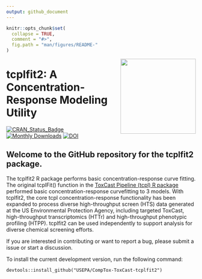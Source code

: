 ```yaml
---
output: github_document
---
```


<!-- README.md is generated from README.Rmd. Please edit that file -->

```r
knitr::opts_chunk$set(
  collapse = TRUE,
  comment = "#>",
  fig.path = "man/figures/README-"
)
```

<a href="https://cran.r-project.org/web/packages/tcplfit2/index.html"><img src="vignettes/img/tcplfit2_hex.png" width="200" align="right" /></a>

# tcplfit2: A Concentration-Response Modeling Utility

<!-- badges: start -->

[![CRAN_Status_Badge](https://www.r-pkg.org/badges/version/tcplfit2)](https://cran.r-project.org/package=tcplfit2)
[![Monthly Downloads](https://cranlogs.r-pkg.org/badges/last-month/tcplfit2?color=7BAFD4)](https://cranlogs.r-pkg.org/badges/last-month/tcplfit2?color=7BAFD4)
[![DOI](https://zenodo.org/badge/doi/10.32614/CRAN.package.tcplfit2.svg)](http://dx.doi.org/10.32614/CRAN.package.tcplfit2)

<!-- badges: end -->

## Welcome to the GitHub repository for the tcplfit2 package.

The tcplfit2 R package performs basic concentration-response curve fitting. The original tcplFit() function in the [ToxCast Pipeline (tcpl) R package](https://cran.r-project.org/web/packages/tcpl/index.html) performed basic concentration-response curvefitting to 3 models. With tcplfit2, the core tcpl concentration-response functionality has been expanded to process diverse high-throughput screen (HTS) data generated at the US Environmental Protection Agency, including targeted ToxCast, high-throughput transcriptomics (HTTr) and high-throughput phenotypic profiling (HTPP). tcplfit2 can be used independently to support analysis for diverse chemical screening efforts.

If you are interested in contributing or want to report a bug, please submit a issue or start a discussion. 

To install the current development version, run the following command: 

    devtools::install_github("USEPA/CompTox-ToxCast-tcplfit2")

